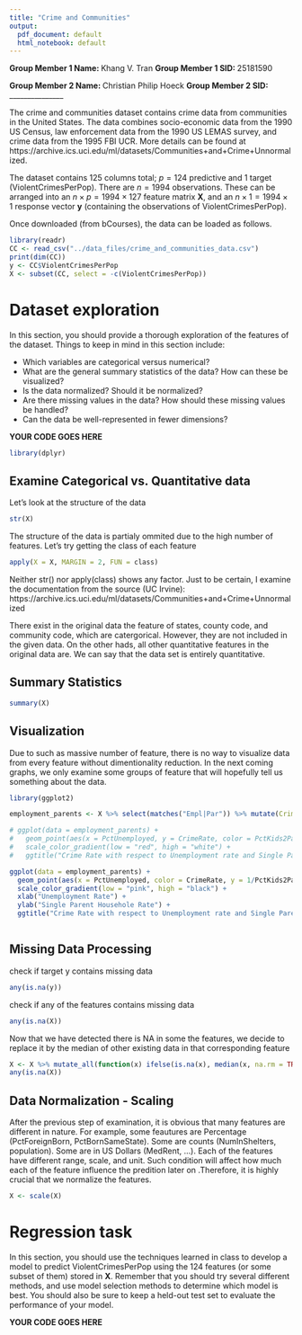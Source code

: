 ```yaml
---
title: "Crime and Communities"
output:
  pdf_document: default
  html_notebook: default
---
```



**Group Member 1 Name: **Khang V. Tran  **Group Member 1 SID: **25181590

**Group Member 2 Name: **Christian Philip Hoeck   **Group Member 2 SID: **_______________

The crime and communities dataset contains crime data from communities in the United States. The data combines socio-economic data from the 1990 US Census, law enforcement data from the 1990 US LEMAS survey, and crime data from the 1995 FBI UCR. More details can be found at https://archive.ics.uci.edu/ml/datasets/Communities+and+Crime+Unnormalized.

The dataset contains 125 columns total; $p=124$ predictive and 1 target (ViolentCrimesPerPop). There are $n=1994$ observations. These can be arranged into an $n \times p = 1994 \times 127$ feature matrix $\mathbf{X}$, and an $n\times 1 = 1994 \times 1$ response vector $\mathbf{y}$ (containing the observations of ViolentCrimesPerPop).

Once downloaded (from bCourses), the data can be loaded as follows.

```r
library(readr)
CC <- read_csv("../data_files/crime_and_communities_data.csv")
print(dim(CC))
y <- CC$ViolentCrimesPerPop
X <- subset(CC, select = -c(ViolentCrimesPerPop))
```


# Dataset exploration

In this section, you should provide a thorough exploration of the features of the dataset. Things to keep in mind in this section include:

- Which variables are categorical versus numerical?
- What are the general summary statistics of the data? How can these be visualized?
- Is the data normalized? Should it be normalized?
- Are there missing values in the data? How should these missing values be handled? 
- Can the data be well-represented in fewer dimensions?

**YOUR CODE GOES HERE**

\newpage

```r
library(dplyr)
```

## Examine Categorical vs. Quantitative data
Let's look at the structure of the data
```r
str(X)
```

\newpage

The structure of the data is partialy ommited due to the high number of features. Let's try getting the class of each feature
```r
apply(X = X, MARGIN = 2, FUN = class)
```

Neither str() nor apply(class) shows any factor. Just to be certain, I examine the documentation from the source (UC Irvine): https://archive.ics.uci.edu/ml/datasets/Communities+and+Crime+Unnormalized

There exist in the original data the feature of states, county code, and community code, which are catergorical. However, they are not included in the given data. On the other hads, all other quantitative features in the original data are. We can say that the data set is entirely quantitative.

\newpage

## Summary Statistics 

```r
summary(X)
```


## Visualization

Due to such as massive number of feature, there is no way to visualize data from every feature without dimentionality reduction. In the next coming graphs, we only examine some groups of feature that will hopefully tell us something about the data.

```r
library(ggplot2)
```


```r
employment_parents <- X %>% select(matches("Empl|Par")) %>% mutate(CrimeRate = y)

# ggplot(data = employment_parents) + 
#   geom_point(aes(x = PctUnemployed, y = CrimeRate, color = PctKids2Par)) +
#   scale_color_gradient(low = "red", high = "white") + 
#   ggtitle("Crime Rate with respect to Unemployment rate and Single Parent Family Rate")

ggplot(data = employment_parents) + 
  geom_point(aes(x = PctUnemployed, color = CrimeRate, y = 1/PctKids2Par)) +
  scale_color_gradient(low = "pink", high = "black") + 
  xlab("Unemployment Rate") +
  ylab("Single Parent Househole Rate") +
  ggtitle("Crime Rate with respect to Unemployment rate and Single Parent Family Rate")

```

```r

```


\newpage

## Missing Data Processing

check if target y contains missing data
```r
any(is.na(y))
```

check if any of the features contains missing data
```r
any(is.na(X))
```

Now that we have detected there is NA in some the features, we decide to replace it by the median of other existing data in that corresponding feature
```r
X <- X %>% mutate_all(function(x) ifelse(is.na(x), median(x, na.rm = TRUE), x))
any(is.na(X))
```

## Data Normalization - Scaling

After the previous step of examination, it is obvious that many features are different in nature. For example, some feautures are Percentage (PctForeignBorn, PctBornSameState). Some are counts (NumInShelters, population). Some are in US Dollars (MedRent, ...). Each of the features have different range, scale, and unit. Such condition will affect how much each of the feature influence the predition later on .Therefore, it is highly crucial that we normalize the features.

```r
X <- scale(X)
```

# Regression task

In this section, you should use the techniques learned in class to develop a model to predict ViolentCrimesPerPop using the 124 features (or some subset of them) stored in $\mathbf{X}$. Remember that you should try several different methods, and use model selection methods to determine which model is best. You should also be sure to keep a held-out test set to evaluate the performance of your model.



**YOUR CODE GOES HERE**